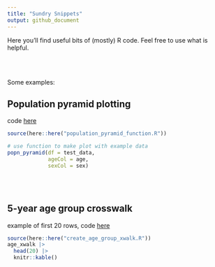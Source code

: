 ```yaml
---
title: "Sundry Snippets"
output: github_document
---
```


Here you'll find useful bits of (mostly) R code.
Feel free to use what is helpful.

<br>
<br>

Some examples:

## Population pyramid plotting
code [here](https://github.com/martymasek/sundry_snippets/blob/main/population_pyramid_function.R)

```r
source(here::here("population_pyramid_function.R"))

# use function to make plot with example data
popn_pyramid(df = test_data,
             ageCol = age,
             sexCol = sex)
```

<br>
<br>

## 5-year age group crosswalk
example of first 20 rows, code [here](https://github.com/martymasek/sundry_snippets/blob/main/create_age_group_xwalk.R)

```r
source(here::here("create_age_group_xwalk.R"))
age_xwalk |>
  head(20) |>
  knitr::kable()
```

